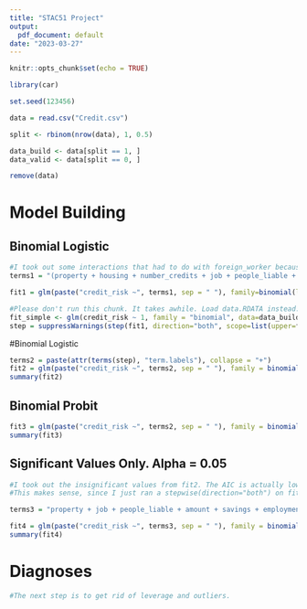 ---
title: "STAC51 Project"
output: 
  pdf_document: default
date: "2023-03-27"
---

```{r setup, include=FALSE}
knitr::opts_chunk$set(echo = TRUE)
```

```{r}
library(car)

set.seed(123456)

data = read.csv("Credit.csv")

split <- rbinom(nrow(data), 1, 0.5)

data_build <- data[split == 1, ]
data_valid <- data[split == 0, ]

remove(data)
```

# Model Building 

## Binomial Logistic
```{r}
#I took out some interactions that had to do with foreign_worker because it was returning NA. 
terms1 = "(property + housing + number_credits + job + people_liable + telephone + duration + credit_history + purpose + amount + savings + employment_duration + installment_rate + personal_status_sex + other_debtors + present_residence + age + other_installment_plans + status)^2 + foreign_worker*(property + housing + number_credits + job + people_liable + telephone + duration + credit_history + purpose + amount + savings + employment_duration + installment_rate + personal_status_sex)"

fit1 = glm(paste("credit_risk ~", terms1, sep = " "), family=binomial(link="logit"), data = data_build)
```


```{r}
#Please don't run this chunk. It takes awhile. Load data.RDATA instead. This is much faster.
fit_simple <- glm(credit_risk ~ 1, family = "binomial", data=data_build)
step = suppressWarnings(step(fit1, direction="both", scope=list(upper=fit1, lower=fit_simple)))
```

#Binomial Logistic
```{r}
terms2 = paste(attr(terms(step), "term.labels"), collapse = "+")
fit2 = glm(paste("credit_risk ~", terms2, sep = " "), family = binomial(link="logit"), data=data_build)
summary(fit2)
```

## Binomial Probit
```{r}
fit3 = glm(paste("credit_risk ~", terms2, sep = " "), family = binomial(link="probit"), data=data_build)
summary(fit3)
```

## Significant Values Only. Alpha = 0.05
```{r}
#I took out the insignificant values from fit2. The AIC is actually lower, so this appears to be less efficient.
#This makes sense, since I just ran a stepwise(direction="both") on fit1. Therefore, fit2 should be optimal AIC-wise.

terms3 = "property + job + people_liable + amount + savings + employment_duration + personal_status_sex + other_installment_plans + status + property:job + property:people_liable + property:telephone + property:credit_history + property:amount + property:installment_rate + property:personal_status_sex + property:other_installment_plans + property:status + housing:number_credits + housing:job + housing:duration + housing:credit_history + housing:installment_rate + number_credits:job + number_credits:people_liable + number_credits:duration + number_credits:employment_duration + number_credits:installment_rate + number_credits:other_installment_plans + job:people_liable + job:duration + job:purpose + job:amount + job:present_residence + job:age + people_liable:duration + people_liable:amount + people_liable:other_installment_plans + telephone:credit_history + telephone:amount + telephone:savings + telephone:employment_duration + telephone:other_debtors + telephone:age + duration:amount + duration:savings + duration:installment_rate + duration:other_debtors + duration:present_residence + duration:age + duration:other_installment_plans + credit_history:installment_rate + credit_history:other_debtors + credit_history:present_residence + credit_history:other_installment_plans + purpose:savings + purpose:age + purpose:other_installment_plans + amount:savings + amount:installment_rate + amount:present_residence + amount:age + amount:other_installment_plans + savings:other_debtors + savings:present_residence + savings:age + savings:other_installment_plans + employment_duration:other_debtors + employment_duration:present_residence + employment_duration:other_installment_plans + employment_duration:status + installment_rate:personal_status_sex + installment_rate:present_residence + installment_rate:age + installment_rate:status + personal_status_sex:age + personal_status_sex:other_installment_plans + other_debtors:status + present_residence:age + present_residence:other_installment_plans + age:other_installment_plans + people_liable:other_debtors + property:other_debtors + job:status + savings:personal_status_sex"

fit4 = glm(paste("credit_risk ~", terms3, sep = " "), family = binomial(link="logit"), data=data_build)
summary(fit4)
```


# Diagnoses

```{r}
#The next step is to get rid of leverage and outliers. 
```

